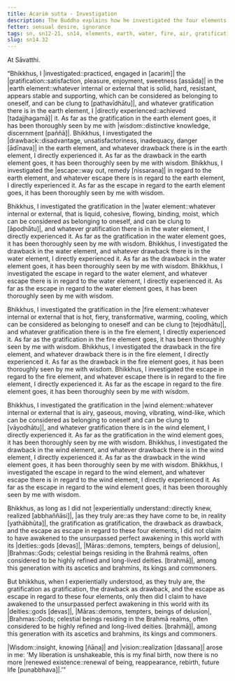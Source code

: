 ```yaml
---
title: Acariṁ sutta - Investigation
description: The Buddha explains how he investigated the four elements of earth, water, fire and air to understand the full extent of gratification, drawback, and escape in regard to each of them.
fetter: sensual desire, ignorance
tags: sn, sn12-21, sn14, elements, earth, water, fire, air, gratification, drawback, escape, investigation, practice, experience, wisdom, insight, realization, liberation
slug: sn14.32
---
```


At Sāvatthi.

“Bhikkhus, I |investigated::practiced, engaged in [acariṁ]| the |gratification::satisfaction, pleasure, enjoyment, sweetness [assāda]| in the |earth element::whatever internal or external that is solid, hard, resistant, appears stable and supporting, which can be considered as belonging to oneself, and can be clung to [pathavīdhātu]|, and whatever gratification there is in the earth element, I |directly experienced::achieved [tadajjhagamā]| it. As far as the gratification in the earth element goes, it has been thoroughly seen by me with |wisdom::distinctive knowledge, discernment [paññā]|. Bhikkhus, I investigated the |drawback::disadvantage, unsatisfactoriness, inadequacy, danger [ādīnava]| in the earth element, and whatever drawback there is in the earth element, I directly experienced it. As far as the drawback in the earth element goes, it has been thoroughly seen by me with wisdom. Bhikkhus, I investigated the |escape::way out, remedy [nissaraṇa]| in regard to the earth element, and whatever escape there is in regard to the earth element, I directly experienced it. As far as the escape in regard to the earth element goes, it has been thoroughly seen by me with wisdom.

Bhikkhus, I investigated the gratification in the |water element::whatever internal or external, that is liquid, cohesive, flowing, binding, moist, which can be considered as belonging to oneself, and can be clung to [āpodhātu]|, and whatever gratification there is in the water element, I directly experienced it. As far as the gratification in the water element goes, it has been thoroughly seen by me with wisdom. Bhikkhus, I investigated the drawback in the water element, and whatever drawback there is in the water element, I directly experienced it. As far as the drawback in the water element goes, it has been thoroughly seen by me with wisdom. Bhikkhus, I investigated the escape in regard to the water element, and whatever escape there is in regard to the water element, I directly experienced it. As far as the escape in regard to the water element goes, it has been thoroughly seen by me with wisdom.

Bhikkhus, I investigated the gratification in the |fire element::whatever internal or external that is hot, fiery, transformative, warming, cooling, which can be considered as belonging to oneself and can be clung to [tejodhātu]|, and whatever gratification there is in the fire element, I directly experienced it. As far as the gratification in the fire element goes, it has been thoroughly seen by me with wisdom. Bhikkhus, I investigated the drawback in the fire element, and whatever drawback there is in the fire element, I directly experienced it. As far as the drawback in the fire element goes, it has been thoroughly seen by me with wisdom. Bhikkhus, I investigated the escape in regard to the fire element, and whatever escape there is in regard to the fire element, I directly experienced it. As far as the escape in regard to the fire element goes, it has been thoroughly seen by me with wisdom.

Bhikkhus, I investigated the gratification in the |wind element::whatever internal or external that is airy, gaseous, moving, vibrating, wind-like, which can be considered as belonging to oneself and can be clung to [vāyodhātu]|, and whatever gratification there is in the wind element, I directly experienced it. As far as the gratification in the wind element goes, it has been thoroughly seen by me with wisdom. Bhikkhus, I investigated the drawback in the wind element, and whatever drawback there is in the wind element, I directly experienced it. As far as the drawback in the wind element goes, it has been thoroughly seen by me with wisdom. Bhikkhus, I investigated the escape in regard to the wind element, and whatever escape there is in regard to the wind element, I directly experienced it. As far as the escape in regard to the wind element goes, it has been thoroughly seen by me with wisdom.

Bhikkhus, as long as I did not |experientially understand::directly knew, realized [abbhaññāsi]|, |as they truly are::as they have come to be, in reality [yathābhūta]|, the gratification as gratification, the drawback as drawback, and the escape as escape in regard to these four elements, I did not claim to have awakened to the unsurpassed perfect awakening in this world with its |deities::gods [devas]|, |Māras::demons, tempters, beings of delusion|, |Brahmas::Gods; celestial beings residing in the Brahmā realms, often considered to be highly refined and long-lived deities. [brahmā]|, among this generation with its ascetics and brahmins, its kings and commoners.

But bhikkhus, when I experientially understood, as they truly are, the gratification as gratification, the drawback as drawback, and the escape as escape in regard to these four elements, only then did I claim to have awakened to the unsurpassed perfect awakening in this world with its |deities::gods [devas]|, |Māras::demons, tempters, beings of delusion|, |Brahmas::Gods; celestial beings residing in the Brahmā realms, often considered to be highly refined and long-lived deities. [brahmā]|, among this generation with its ascetics and brahmins, its kings and commoners.

|Wisdom::insight, knowing [ñāṇa]| and |vision::realization [dassana]| arose in me: 'My liberation is unshakeable, this is my final birth, now there is no more |renewed existence::renewal of being, reappearance, rebirth, future life [punabbhava]|.'"